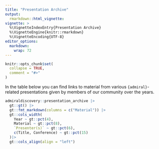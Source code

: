 ```yaml
---
title: "Presentation Archive"
output:
  rmarkdown::html_vignette:
vignette: >
  %\VignetteIndexEntry{Presentation Archive}
  %\VignetteEngine{knitr::rmarkdown}
  %\VignetteEncoding{UTF-8}
editor_options: 
  markdown: 
    wrap: 72
---
```


```r
knitr::opts_chunk$set(
  collapse = TRUE,
  comment = "#>"
)
```

In the table below you can find links to material from various `{admiral}`-related presentations given by members of our community over the years.

```r
admiraldiscovery::presentation_archive |>
  gt::gt() |>
  gt::fmt_markdown(columns = c("Material")) |>
  gt::cols_width(
    Year ~ gt::pct(4), 
    Material ~ gt::pct(8), 
    `Presenter(s)` ~ gt::pct(6), 
    c(Title, Conference) ~ gt::pct(15)
  )|>
  gt::cols_align(align = "left")
```


